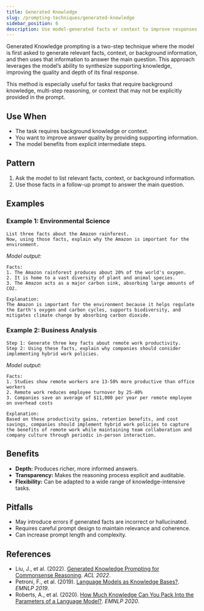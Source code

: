 ```yaml
---
title: Generated Knowledge
slug: /prompting-techniques/generated-knowledge
sidebar_position: 6
description: Use model-generated facts or context to improve responses.
---
```


Generated Knowledge prompting is a two-step technique where the model is first asked to generate relevant facts, context, or background information, and then uses that information to answer the main question. This approach leverages the model’s ability to synthesize supporting knowledge, improving the quality and depth of its final response.

This method is especially useful for tasks that require background knowledge, multi-step reasoning, or context that may not be explicitly provided in the prompt.

## Use When
- The task requires background knowledge or context.
- You want to improve answer quality by providing supporting information.
- The model benefits from explicit intermediate steps.

## Pattern
1. Ask the model to list relevant facts, context, or background information.
2. Use those facts in a follow-up prompt to answer the main question.

## Examples

### Example 1: Environmental Science
```text
List three facts about the Amazon rainforest.
Now, using those facts, explain why the Amazon is important for the environment.
```
*Model output:*
```
Facts:
1. The Amazon rainforest produces about 20% of the world's oxygen.
2. It is home to a vast diversity of plant and animal species.
3. The Amazon acts as a major carbon sink, absorbing large amounts of CO2.

Explanation:
The Amazon is important for the environment because it helps regulate the Earth's oxygen and carbon cycles, supports biodiversity, and mitigates climate change by absorbing carbon dioxide.
```

### Example 2: Business Analysis
```text
Step 1: Generate three key facts about remote work productivity.
Step 2: Using these facts, explain why companies should consider implementing hybrid work policies.
```
*Model output:*
```
Facts:
1. Studies show remote workers are 13-50% more productive than office workers
2. Remote work reduces employee turnover by 25-40%
3. Companies save an average of $11,000 per year per remote employee on overhead costs

Explanation:
Based on these productivity gains, retention benefits, and cost savings, companies should implement hybrid work policies to capture the benefits of remote work while maintaining team collaboration and company culture through periodic in-person interaction.
```

## Benefits
- **Depth:** Produces richer, more informed answers.
- **Transparency:** Makes the reasoning process explicit and auditable.
- **Flexibility:** Can be adapted to a wide range of knowledge-intensive tasks.

## Pitfalls
- May introduce errors if generated facts are incorrect or hallucinated.
- Requires careful prompt design to maintain relevance and coherence.
- Can increase prompt length and complexity.

## References

- Liu, J., et al. (2022). [Generated Knowledge Prompting for Commonsense Reasoning](https://arxiv.org/abs/2110.08387). *ACL 2022*.
- Petroni, F., et al. (2019). [Language Models as Knowledge Bases?](https://arxiv.org/abs/1909.01066). *EMNLP 2019*.
- Roberts, A., et al. (2020). [How Much Knowledge Can You Pack Into the Parameters of a Language Model?](https://arxiv.org/abs/2002.08910). *EMNLP 2020*.